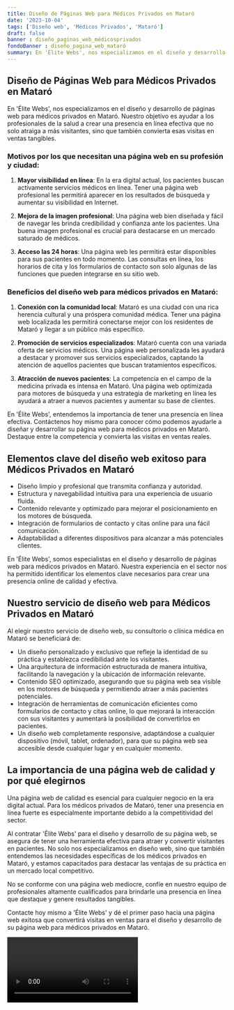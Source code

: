 ```yaml
---
title: Diseño de Páginas Web para Médicos Privados en Mataró
date: '2023-10-04'
tags: ['Diseño web', 'Médicos Privados', 'Mataró']
draft: false
banner : diseño_paginas_web_médicosprivados
fondoBanner : diseño_pagina_web_mataró
summary: En 'Élite Webs', nos especializamos en el diseño y desarrollo de páginas web para médicos privados en Mataró. Nuestro objetivo es ayudar a los profesionales de la salud a crear una presencia en línea efectiva que no solo atraiga a más visitantes, sino que también convierta esas visitas en ventas tangibles.
---
```


## Diseño de Páginas Web para Médicos Privados en Mataró

En 'Élite Webs', nos especializamos en el diseño y desarrollo de páginas web para médicos privados en Mataró. Nuestro objetivo es ayudar a los profesionales de la salud a crear una presencia en línea efectiva que no solo atraiga a más visitantes, sino que también convierta esas visitas en ventas tangibles.

### Motivos por los que necesitan una página web en su profesión y ciudad:

1. **Mayor visibilidad en línea**: En la era digital actual, los pacientes buscan activamente servicios médicos en línea. Tener una página web profesional les permitirá aparecer en los resultados de búsqueda y aumentar su visibilidad en Internet.

2. **Mejora de la imagen profesional**: Una página web bien diseñada y fácil de navegar les brinda credibilidad y confianza ante los pacientes. Una buena imagen profesional es crucial para destacarse en un mercado saturado de médicos.

3. **Acceso las 24 horas**: Una página web les permitirá estar disponibles para sus pacientes en todo momento. Las consultas en línea, los horarios de cita y los formularios de contacto son solo algunas de las funciones que pueden integrarse en su sitio web.

### Beneficios del diseño web para médicos privados en Mataró:

1. **Conexión con la comunidad local**: Mataró es una ciudad con una rica herencia cultural y una próspera comunidad médica. Tener una página web localizada les permitirá conectarse mejor con los residentes de Mataró y llegar a un público más específico.

2. **Promoción de servicios especializados**: Mataró cuenta con una variada oferta de servicios médicos. Una página web personalizada les ayudará a destacar y promover sus servicios especializados, captando la atención de aquellos pacientes que buscan tratamientos específicos.

3. **Atracción de nuevos pacientes**: La competencia en el campo de la medicina privada es intensa en Mataró. Una página web optimizada para motores de búsqueda y una estrategia de marketing en línea les ayudará a atraer a nuevos pacientes y aumentar su base de clientes.

En 'Élite Webs', entendemos la importancia de tener una presencia en línea efectiva. Contáctenos hoy mismo para conocer cómo podemos ayudarle a diseñar y desarrollar su página web para médicos privados en Mataró. Destaque entre la competencia y convierta las visitas en ventas reales.

<GifSeo />

<Cta />

## Elementos clave del diseño web exitoso para Médicos Privados en Mataró

- Diseño limpio y profesional que transmita confianza y autoridad.
- Estructura y navegabilidad intuitiva para una experiencia de usuario fluida.
- Contenido relevante y optimizado para mejorar el posicionamiento en los motores de búsqueda.
- Integración de formularios de contacto y citas online para una fácil comunicación.
- Adaptabilidad a diferentes dispositivos para alcanzar a más potenciales clientes.

En 'Élite Webs', somos especialistas en el diseño y desarrollo de páginas web para médicos privados en Mataró. Nuestra experiencia en el sector nos ha permitido identificar los elementos clave necesarios para crear una presencia online de calidad y efectiva. 

## Nuestro servicio de diseño web para Médicos Privados en Mataró

Al elegir nuestro servicio de diseño web, su consultorio o clínica médica en Mataró se beneficiará de:

- Un diseño personalizado y exclusivo que refleje la identidad de su práctica y establezca credibilidad ante los visitantes.
- Una arquitectura de información estructurada de manera intuitiva, facilitando la navegación y la ubicación de información relevante.
- Contenido SEO optimizado, asegurando que su página web sea visible en los motores de búsqueda y permitiendo atraer a más pacientes potenciales.
- Integración de herramientas de comunicación eficientes como formularios de contacto y citas online, lo que mejorará la interacción con sus visitantes y aumentará la posibilidad de convertirlos en pacientes.
- Un diseño web completamente responsive, adaptándose a cualquier dispositivo (móvil, tablet, ordenador), para que su página web sea accesible desde cualquier lugar y en cualquier momento.

## La importancia de una página web de calidad y por qué elegirnos

Una página web de calidad es esencial para cualquier negocio en la era digital actual. Para los médicos privados de Mataró, tener una presencia en línea fuerte es especialmente importante debido a la competitividad del sector.

Al contratar 'Élite Webs' para el diseño y desarrollo de su página web, se asegura de tener una herramienta efectiva para atraer y convertir visitantes en pacientes. No solo nos especializamos en diseño web, sino que también entendemos las necesidades específicas de los médicos privados en Mataró, y estamos capacitados para destacar las ventajas de su práctica en un mercado local competitivo.

No se conforme con una página web mediocre, confíe en nuestro equipo de profesionales altamente cualificados para brindarle una presencia en línea que destaque y genere resultados tangibles.

Contacte hoy mismo a 'Élite Webs' y dé el primer paso hacia una página web exitosa que convertirá visitas en ventas para el diseño y desarrollo de su página web para médicos privados en Mataró.

<Video />

<CtaBot job='Médicos Privados' city='Mataró'/>

<Gmaps query='Mataró+españa+maps' />